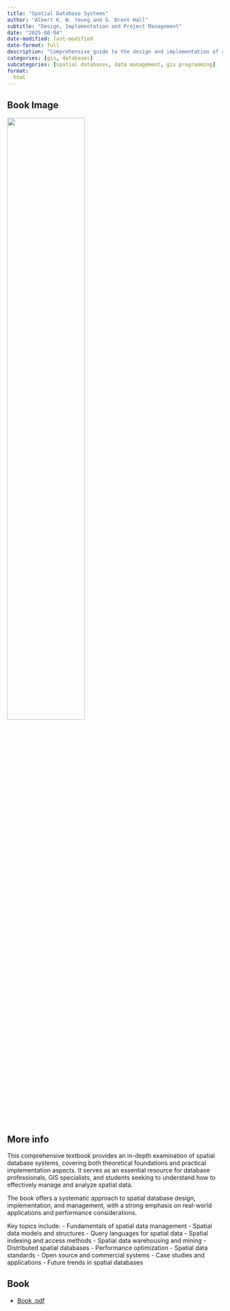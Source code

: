 ```yaml
---
title: "Spatial Database Systems"
author: "Albert K. W. Yeung and G. Brent Hall"
subtitle: "Design, Implementation and Project Management"
date: "2025-08-04"
date-modified: last-modified
date-format: full
description: "Comprehensive guide to the design and implementation of spatial database systems"
categories: [gis, databases]
subcategories: [spatial databases, data management, gis programming]
format:
  html
---
```


## Book Image

![](/books/SpatialDatabaseSystems.png){width="60%"}

## More info

This comprehensive textbook provides an in-depth examination of spatial database systems, covering both theoretical foundations and practical implementation aspects. It serves as an essential resource for database professionals, GIS specialists, and students seeking to understand how to effectively manage and analyze spatial data.

The book offers a systematic approach to spatial database design, implementation, and management, with a strong emphasis on real-world applications and performance considerations.

Key topics include:
- Fundamentals of spatial data management
- Spatial data models and structures
- Query languages for spatial data
- Spatial indexing and access methods
- Spatial data warehousing and mining
- Distributed spatial databases
- Performance optimization
- Spatial data standards
- Open source and commercial systems
- Case studies and applications
- Future trends in spatial databases

## Book

- [Book .pdf](/books/SpatialDatabaseSystems.pdf){width="60%"}
